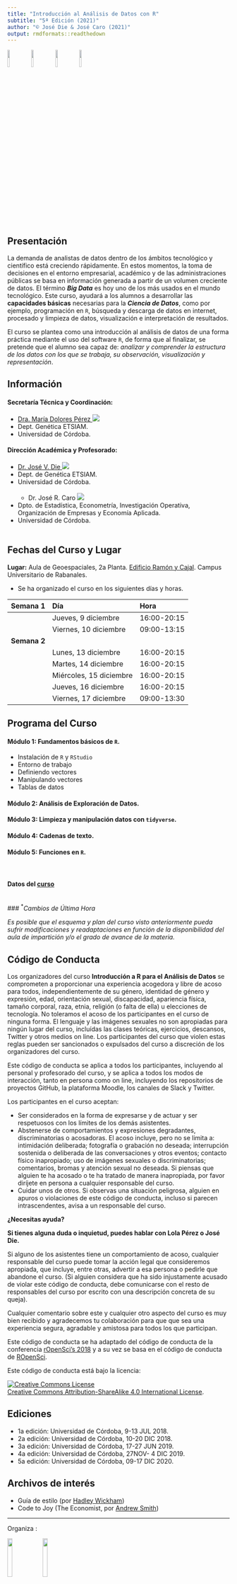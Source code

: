 ```yaml
---
title: "Introducción al Análisis de Datos con R"
subtitle: "5ª Edición (2021)"
author: "© José Die & José Caro (2021)"
output: rmdformats::readthedown
---
```

  
![](img/rstudio.jpeg){ width=10% } ![](img/ggplot2.png){ width=10% } ![](img/tidyverse.png){ width=10% } ![](img/tidymodels.png){ width=10% }


## Presentación

La demanda de analistas de datos dentro de los ámbitos tecnológico y científico está creciendo rápidamente. En estos momentos, la toma de decisiones en el entorno empresarial, académico y de las administraciones públicas se basa en información generada a partir de un volumen creciente de datos. El término ***Big Data*** es hoy uno de los más usados en el mundo tecnológico. Este curso, ayudará a los alumnos a desarrollar las **capacidades básicas** necesarias para la ***Ciencia de Datos***, como por ejemplo, programación en `R`, búsqueda y descarga de datos en internet, procesado y limpieza de datos, visualización e interpretación de resultados.

El curso se plantea como una introducción al análisis de datos de una forma práctica mediante el uso del software `R`, de forma que al finalizar, se pretende que el alumno sea capaz de: _analizar y comprender la estructura de los datos con los que se trabaja, su observación, visualización y representación_.

## Información

#### Secretaría Técnica y Coordinación: 
- [Dra. María Dolores Pérez <img src="https://img.icons8.com/external-kiranshastry-lineal-kiranshastry/16/000000/external-email-interface-kiranshastry-lineal-kiranshastry.png"/>](mailto:dpcalle@uco.es) 
+ Dept. Genética ETSIAM.
+ Universidad de Córdoba.

#### Dirección Académica y Profesorado:
- [Dr. José V. Die <img src="https://img.icons8.com/external-kiranshastry-lineal-kiranshastry/16/000000/external-email-interface-kiranshastry-lineal-kiranshastry.png"/>](mailto:jdie@uco.es)
+ Dept. de Genética ETSIAM.
+ Universidad de Córdoba.<br/><br/>
  - Dr. José R. Caro <img src="https://img.icons8.com/external-kiranshastry-lineal-kiranshastry/16/000000/external-email-interface-kiranshastry-lineal-kiranshastry.png"/>
+ Dpto. de Estadística, Econometría, Investigación Operativa, Organización de Empresas y Economía Aplicada.
+ Universidad de Córdoba.<br/><br/>
  
## Fechas del Curso y Lugar
  
**Lugar:** Aula de Geoespaciales, 2a Planta. [Edificio Ramón y Cajal](https://www.uco.es/campus_rabanales/planos/2-uncategorised/20-plano-general-del-campus). Campus Universitario de Rabanales.

* Se ha organizado el curso en los siguientes días y horas.

| **Semana 1**   | **Día** | **Hora** |
  |:---------------|:-------|:------|
  | | Jueves, 9 diciembre   | 16:00-20:15  |
  | | Viernes, 10 diciembre | 09:00-13:15  |
  | **Semana 2** | | |
  | | Lunes, 13 diciembre   | 16:00-20:15  |
  | | Martes, 14 diciembre | 16:00-20:15  |
  | | Miércoles, 15 diciembre   | 16:00-20:15 |
  | | Jueves, 16 diciembre   | 16:00-20:15  |
  | | Viernes, 17 diciembre | 09:00-13:30  |
  
## Programa del Curso
  
#### Módulo 1: Fundamentos básicos de `R`.
  - Instalación de `R` y `RStudio`
- Entorno de trabajo
- Definiendo vectores
- Manipulando vectores
- Tablas de datos

#### Módulo 2: Análisis de Exploración de Datos.
#### Módulo 3: Limpieza y manipulación datos con `tidyverse`.
#### Módulo 4: Cadenas de texto.
#### Módulo 5: Funciones en `R`.
<br>

#### Datos del [curso](https://github.com/jdieramon/CursoAnalisisDatos/tree/master/datos)
<br>
### <sup>*</sup>_Cambios de Última Hora_

_Es posible que el esquema y plan del curso visto anteriormente pueda sufrir modificaciones y readaptaciones en función de la disponibilidad del aula de impartición y/o el grado de avance de la materia._


## Código de Conducta

Los organizadores del curso **Introducción a R para el Análisis de Datos** se comprometen a proporcionar una experiencia acogedora y libre de acoso para todos, independientemente de su género, identidad de género y expresión, edad, orientación sexual, discapacidad, apariencia física, tamaño corporal, raza, etnia, religión (o falta de ella) u elecciones de tecnología. No toleramos el acoso de los participantes en el curso de ninguna forma. El lenguaje y las imágenes sexuales no son apropiadas para ningún lugar del curso, incluídas las clases teóricas, ejercicios, descansos, Twitter y otros medios on line. Los participantes del curso que violen estas reglas pueden ser sancionados o expulsados del curso a discreción de los organizadores del curso.

Este código de conducta se aplica a todos los participantes, incluyendo al personal y profesorado del curso, y se aplica a todos los modos de interacción, tanto en persona como on line, incluyendo los repositorios de proyectos GitHub, la plataforma Moodle, los canales de Slack y Twitter.

Los participantes en el curso aceptan:
  
  - Ser considerados en la forma de expresarse y de actuar y ser respetuosos con los límites de los demás asistentes.
- Abstenerse de comportamientos y expresiones degradantes, discriminatorias o acosadoras. El acoso incluye, pero no se limita a: intimidación deliberada; fotografía o grabación no deseada; interrupción sostenida o deliberada de las conversaciones y otros eventos; contacto físico inapropiado; uso de imágenes sexuales o discriminatorias; comentarios, bromas y atención sexual no deseada. Si piensas que alguien te ha acosado o te ha tratado de manera inapropiada, por favor diríjete en persona a cualquier responsable del curso.
- Cuidar unos de otros. Si observas una situación peligrosa, alguien en apuros o violaciones de este código de conducta, incluso si parecen intrascendentes, avisa a un responsable del curso.

**¿Necesitas ayuda?**
  
  **Si tienes alguna duda o inquietud, puedes hablar con Lola Pérez o José Die.**
  
  Si alguno de los asistentes tiene un comportamiento de acoso, cualquier responsable del curso puede tomar la acción legal que consideremos apropiada, que incluye, entre otras, advertir a esa persona o pedirle que abandone el curso. (Si alguien considera que ha sido injustamente acusado de violar este código de conducta, debe comunicarse con el resto de responsables del curso por escrito con una descripción concreta de su queja).

Cualquier comentario sobre este y cualquier otro aspecto del curso es muy bien recibido y agradecemos tu colaboración para que que sea una experiencia segura, agradable y amistosa para todos los que participan.

Este código de conducta se ha adaptado del código de conducta de la conferencia [rOpenSci’s 2018](https://unconf18.ropensci.org/coc.html) y a su vez se basa en el código de conducta de [ROpenSci](https://ropensci.org/code-of-conduct/). 

Este código de conducta está bajo la licencia:
  
  <a rel="license" href="http://creativecommons.org/licenses/by-sa/4.0/"><img alt="Creative Commons License" style="border-width:0" src="https://i.creativecommons.org/l/by-sa/4.0/88x31.png" /></a><br /> <a rel="license" href="http://creativecommons.org/licenses/by-sa/4.0/">Creative Commons Attribution-ShareAlike 4.0 International License</a>.




## Ediciones

* 1a edición: Universidad de Córdoba, 9-13  JUL 2018.   
* 2a edición: Universidad de Córdoba, 10-20 DIC 2018. 
* 3a edición: Universidad de Córdoba, 17-27 JUN 2019.  
* 4a edición: Universidad de Córdoba, 27NOV- 4 DIC 2019.  
* 5a edición: Universidad de Córdoba, 09-17 DIC 2020.  


## Archivos de interés

- Guía de estilo (por [Hadley Wickham](http://adv-r.had.co.nz/Style.html))
- Code to Joy (The Economist, por [Andrew Smith](https://www.economist.com/1843/2018/05/29/code-to-joy))

---
  
  Organiza :
  
  ![](img/uco.png){ width=15% } ![](img/idep.jpg){ width=15% }